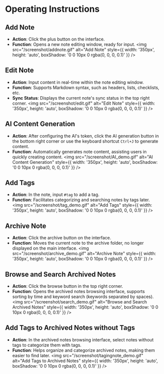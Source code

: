 # Operating Instructions

## Add Note
- **Action**: Click the plus button on the interface.
- **Function**: Opens a new note editing window, ready for input.
<img src="/screenshot/addnote.gif" alt="Add Note" style={{ width: '350px', height: 'auto', boxShadow: '0 0 10px 0 rgba(0, 0, 0, 0.1)' }} />

## Edit Note
- **Action**: Input content in real-time within the note editing window.
- **Function**: Supports Markdown syntax, such as headers, lists, checklists, etc.
- **Sync Status**: Displays the current note's sync status in the top right corner.
<img src="/screenshot/edit.gif" alt="Edit Note" style={{ width: '350px', height: 'auto', boxShadow: '0 0 10px 0 rgba(0, 0, 0, 0.1)' }} />

## AI Content Generation
- **Action**: After configuring the AI's token, click the AI generation button in the bottom right corner or use the keyboard shortcut `Ctrl+J` to generate content.
- **Function**: Automatically generates note content, assisting users in quickly creating content.
<img src="/screenshot/AI_demo.gif" alt="AI Content Generation" style={{ width: '350px', height: 'auto', boxShadow: '0 0 10px 0 rgba(0, 0, 0, 0.1)' }} />

## Add Tags
- **Action**: In the note, input `#tag` to add a tag.
- **Function**: Facilitates categorizing and searching notes by tags later.
<img src="/screenshot/tag_demo.gif" alt="Add Tags" style={{ width: '350px', height: 'auto', boxShadow: '0 0 10px 0 rgba(0, 0, 0, 0.1)' }} />

## Archive Note
- **Action**: Click the archive button on the interface.
- **Function**: Moves the current note to the archive folder, no longer displayed on the main interface.
<img src="/screenshot/archive_demo.gif" alt="Archive Note" style={{ width: '350px', height: 'auto', boxShadow: '0 0 10px 0 rgba(0, 0, 0, 0.1)' }} />

## Browse and Search Archived Notes
- **Action**: Click the browse button in the top right corner.
- **Function**: Opens the archived notes browsing interface, supports sorting by time and keyword search (keywords separated by spaces).
<img src="/screenshot/search_demo.gif" alt="Browse and Search Archived Notes" style={{ width: '350px', height: 'auto', boxShadow: '0 0 10px 0 rgba(0, 0, 0, 0.1)' }} />

## Add Tags to Archived Notes without Tags
- **Action**: In the archived notes browsing interface, select notes without tags to categorize them with tags.
- **Function**: Helps organize and categorize archived notes, making them easier to find later.
<img src="/screenshot/tagingnote_demo.gif" alt="Add Tags to Archived Notes" style={{ width: '350px', height: 'auto', boxShadow: '0 0 10px 0 rgba(0, 0, 0, 0.1)' }} />